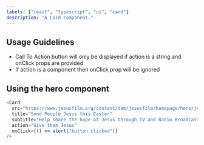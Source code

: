 ```yaml
---
labels: ["react", "typescript", "ui", "card"]
description: "A Card component."
---
```



## Usage Guidelines

- Call To Action button will only be displayed if action is a string and onClick props are provided
- If action is a component then onClick prop will be ignored

## Using the hero component

```js live
<Card
  src="https://www.jesusfilm.org/content/dam/jesusfilm/homepage/hero/jesus-broadcast-easter.png"
  title="Send People Jesus this Easter"
  subtitle="Help share the hope of Jesus through TV and Radio Broadcasts!"
  action="Give them Jesus"
  onClick={() => alert("button clicked")}
/>
```
